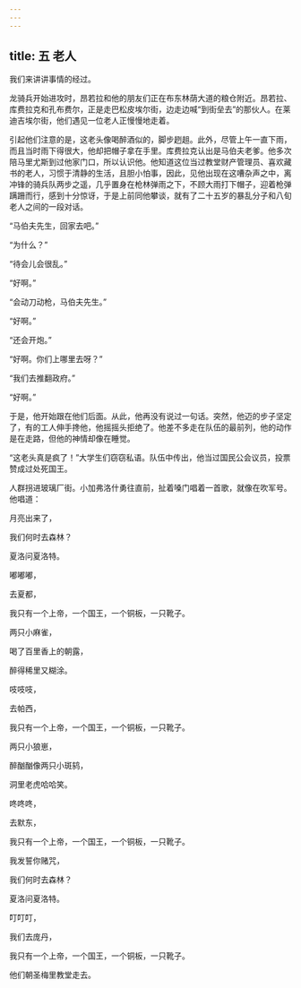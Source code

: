 ```yaml
---
---
---
```

title: 五 老人
---




我们来讲讲事情的经过。

龙骑兵开始进攻时，昂若拉和他的朋友们正在布东林荫大道的粮仓附近。昂若拉、库费拉克和孔布费尔，正是走巴松皮埃尔街，边走边喊“到街垒去”的那伙人。在莱迪吉埃尔街，他们遇见一位老人正慢慢地走着。

引起他们注意的是，这老头像喝醉酒似的，脚步趔趄。此外，尽管上午一直下雨，而且当时雨下得很大，他却把帽子拿在手里。库费拉克认出是马伯夫老爹。他多次陪马里尤斯到过他家门口，所以认识他。他知道这位当过教堂财产管理员、喜欢藏书的老人，习惯于清静的生活，且胆小怕事，因此，见他出现在这嘈杂声之中，离冲锋的骑兵队两步之遥，几乎置身在枪林弹雨之下，不顾大雨打下帽子，迎着枪弹蹒跚而行，感到十分惊讶，于是上前同他攀谈，就有了二十五岁的暴乱分子和八旬老人之间的一段对话。

“马伯夫先生，回家去吧。”

“为什么？”

“待会儿会很乱。”

“好啊。”

“会动刀动枪，马伯夫先生。”

“好啊。”

“还会开炮。”

“好啊。你们上哪里去呀？”

“我们去推翻政府。”

“好啊。”

于是，他开始跟在他们后面。从此，他再没有说过一句话。突然，他迈的步子坚定了，有的工人伸手搀他，他摇摇头拒绝了。他差不多走在队伍的最前列，他的动作是在走路，但他的神情却像在睡觉。

“这老头真是疯了！”大学生们窃窃私语。队伍中传出，他当过国民公会议员，投票赞成过处死国王。

人群拐进玻璃厂街。小加弗洛什勇往直前，扯着嗓门唱着一首歌，就像在吹军号。他唱道：

月亮出来了，

我们何时去森林？

夏洛问夏洛特。

嘟嘟嘟，

去夏都，

我只有一个上帝，一个国王，一个铜板，一只靴子。

两只小麻雀，

喝了百里香上的朝露，

醉得稀里又糊涂。

吱吱吱，

去帕西，

我只有一个上帝，一个国王，一个铜板，一只靴子。

两只小狼崽，

醉酗酗像两只小斑鸫，

洞里老虎哈哈笑。

咚咚咚，

去默东，

我只有一个上帝，一个国王，一个铜板，一只靴子。

我发誓你赌咒，

我们何时去森林？

夏洛问夏洛特。

叮叮叮，

我们去庞丹，

我只有一个上帝，一个国王，一个铜板，一只靴子。

他们朝圣梅里教堂走去。